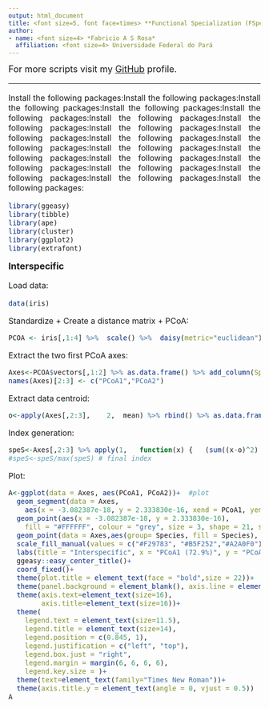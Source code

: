 ```yaml
---
output: html_document
title: <font size=5, font face=times> **Functional Specialization (FSpe)**
author:
- name: <font size=4> *Fabricio A S Rosa*
  affiliation: <font size=4> Universidade Federal do Pará
---
```


<font size=4> For more scripts visit my [GitHub](https://github.com/fabricioA14) profile.

___________________________________________________________________________________________________

<style>
body {
text-align: justify}
</style>
<font size=3>Install the following packages:Install the following packages:Install the following packages:Install the following packages:Install the following packages:Install the following packages:Install the following packages:Install the following packages:Install the following packages:Install the following packages:Install the following packages:Install the following packages:Install the following packages:Install the following packages:Install the following packages:Install the following packages:Install the following packages:Install the following packages:Install the following packages:
```r
library(ggeasy)
library(tibble)
library(ape)
library(cluster)	
library(ggplot2)
library(extrafont)
```

<font size=4> **Interspecific**

<font size=3> Load data:
```r
data(iris)
```

<font size=3> Standardize + Create a distance matrix + PCoA:
```r
PCOA <- iris[,1:4] %>%  scale() %>%  daisy(metric="euclidean") %>% pcoa(correction="cailliez")
```

<font size=3> Extract the two first PCoA axes:
```r
Axes<-PCOA$vectors[,1:2] %>% as.data.frame() %>% add_column(Species = iris[,5], .before = 1)
names(Axes)[2:3] <- c("PCoA1","PCoA2")
```

<font size=3> Extract data centroid:
```r
o<-apply(Axes[,2:3],	2,	mean) %>% rbind() %>% as.data.frame()
```

<font size=3> Index generation:
```r
speS<-Axes[,2:3] %>% apply(1,	function(x)	{	(sum((x-o)^2)	)^0.5}) %>% as.data.frame()
#speS<-speS/max(speS) # final index
```

<font size=3> Plot:
```r
A<-ggplot(data = Axes, aes(PCoA1, PCoA2))+  #plot
  geom_segment(data = Axes,
    aes(x = -3.082387e-18, y = 2.333830e-16, xend = PCoA1, yend = PCoA2), colour = "grey", size = 0.3)+
  geom_point(aes(x = -3.082387e-18, y = 2.333830e-16), 
    fill = "#FFFFFF", colour = "grey", size = 3, shape = 21, stroke=0.5)+
  geom_point(data = Axes,aes(group= Species, fill = Species), size=5, shape = 21, stroke=1.1)+
  scale_fill_manual(values = c("#F29783", "#B5F252","#A2A0F0"))+
  labs(title = "Interspecific", x = "PCoA1 (72.9%)", y = "PCoA2 (22.8%)")+
  ggeasy::easy_center_title()+
  coord_fixed()+
  theme(plot.title = element_text(face = "bold",size = 22))+
  theme(panel.background = element_blank(), axis.line = element_line(colour = "black"))+
  theme(axis.text=element_text(size=16),
        axis.title=element_text(size=16))+
  theme(
    legend.text = element_text(size=11.5),
    legend.title = element_text(size=14),
    legend.position = c(0.845, 1),
    legend.justification = c("left", "top"),
    legend.box.just = "right",
    legend.margin = margin(6, 6, 6, 6),
    legend.key.size = )+
  theme(text=element_text(family="Times New Roman"))+
  theme(axis.title.y = element_text(angle = 0, vjust = 0.5))
A
```

